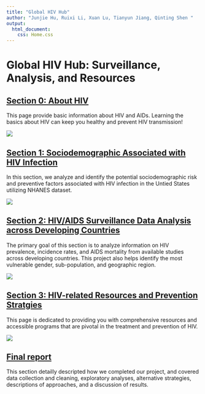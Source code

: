 ```yaml
---
title: "Global HIV Hub"
author: "Junjie Hu, Ruixi Li, Xuan Lu, Tianyun Jiang, Qinting Shen "
output: 
  html_document:
    css: Home.css
---
```


# **Global HIV Hub: Surveillance, Analysis, and Resources**

## [Section 0: About HIV](about_hiv.html)
This page provide basic information about HIV and AIDs. Learning the basics about HIV can keep you healthy and prevent HIV transmission!

![](images/about_hiv.png)

## [Section 1: Sociodemographic Associated with HIV Infection](NHANES.html)
In this section, we analyze and identify the potential sociodemographic risk and preventive factors associated with HIV infection in the Untied States utilizing NHANES dataset.

![](images/risk_factors.png)


## [Section 2: HIV/AIDS Surveillance Data Analysis across Developing Countries](analysis_draft.html)

The primary goal of this section is to analyze information 
on HIV prevalence, incidence rates, and AIDS mortality from available studies across developing countries. This project also helps identify the most vulnerable gender, sub-population, and geographic region.

![](images/hiv_surveillance.png)

## [Section 3: HIV-related Resources and Prevention Stratgies](extra_resources.html)
This page is dedicated to providing you with comprehensive resources and accessible programs that are pivotal in the treatment and prevention of HIV.

![](images/resources.jpeg)

## [Final report](project_report.html)
This section detailly descripted how we completed our project, and covered data collection and cleaning, exploratory analyses, alternative strategies, descriptions of approaches, and a discussion of results. 




